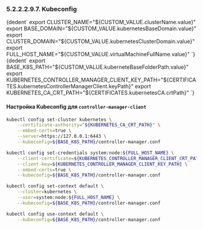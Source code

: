 


### 5.2.2.2.9.7. Kubeconfig
<CodeBlock language="bash">
    {dedent`
        export CLUSTER_NAME="${CUSTOM_VALUE.clusterName.value}"
        export BASE_DOMAIN="${CUSTOM_VALUE.kubernetesBaseDomain.value}"
        export CLUSTER_DOMAIN="${CUSTOM_VALUE.kubernetesClusterDomain.value}"
        export FULL_HOST_NAME="${CUSTOM_VALUE.virtualMachineFullName.value}"
    `}
</CodeBlock>

<CodeBlock language="bash">
    {dedent`
        export BASE_K8S_PATH="${CUSTOM_VALUE.kuberneteBaseFolderPath.value}"
        export KUBERNETES_CONTROLLER_MANAGER_CLIENT_KEY_PATH="${CERTIFICATES.kubernetesControllerManagerClient.keyPath}"
        export KUBERNETES_CA_CRT_PATH="${CERTIFICATES.kubernetesCA.crtPath}"
    `}
</CodeBlock>

#### Настройка Kubeconfig для `controller-manager-client`

```bash
kubectl config set-cluster kubernetes \
    --certificate-authority="${KUBERNETES_CA_CRT_PATH}" \
    --embed-certs=true \
    --server=https://127.0.0.1:6443 \
    --kubeconfig=${BASE_K8S_PATH}/controller-manager.conf

kubectl config set-credentials system:node:${FULL_HOST_NAME} \
    --client-certificate=${KUBERNETES_CONTROLLER_MANAGER_CLIENT_CRT_PATH} \
    --client-key=${KUBERNETES_CONTROLLER_MANAGER_CLIENT_KEY_PATH} \
    --embed-certs=true \
    --kubeconfig=${BASE_K8S_PATH}/controller-manager.conf

kubectl config set-context default \
    --cluster=kubernetes \
    --user=system:node:${FULL_HOST_NAME} \
    --kubeconfig=${BASE_K8S_PATH}/controller-manager.conf

kubectl config use-context default \
    --kubeconfig=${BASE_K8S_PATH}/controller-manager.conf
```
